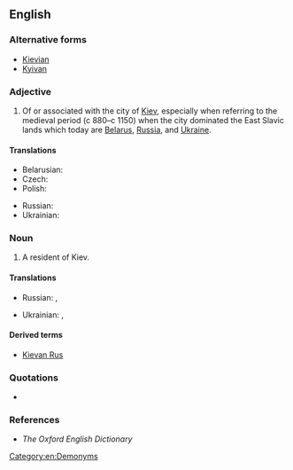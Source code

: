 ==English==

===Alternative forms===
* [[Kievian]]
* [[Kyivan]]

===Adjective===
{{en-adj|-}}

# Of or associated with the city of [[Kiev]], especially when referring to the medieval period (c 880–c 1150) when the city dominated the East Slavic lands which today are [[Belarus]], [[Russia]], and [[Ukraine]].

====Translations====
{{trans-top|of or associated with the city of Kiev}}
* Belarusian: {{t|be|кіеўскі|tr=kíjeŭski|sc=Cyrl}}
* Czech: {{t|cs|kyjevský}}
* Polish: {{t|pl|kijowski}}
{{trans-mid}}
* Russian: {{t|ru|киевский|tr=kíjevskij|sc=Cyrl}}
* Ukrainian: {{t|uk|київський|tr=kýjivsʹkyj|m}} <!-- {{t|uk|київська|tr=kýjivs’ka|f}}, {{t|uk|київське|tr=kýjivs’ke|n}} -->
{{trans-bottom}}

===Noun===
{{en-noun}}

# A resident of Kiev.

====Translations====
{{trans-top|resident of Kiev}}
* Russian: {{t|ru|киевлянин|m|tr=kijevljánin|sc=Cyrl}}, {{t|ru|киевлянка|f|tr=kijevljánka|sc=Cyrl}}
{{trans-mid}}
* Ukrainian: {{t|uk|київлянин|tr=kyjivljanýn|m}}, {{t|uk|київлянинка|tr=kyjivljanýnka|f}}
{{trans-bottom}}

====Derived terms====
* [[Kievan Rus]]

===Quotations===
* {{seeCites|Kiev}}

===References===
* ''The Oxford English Dictionary''

[[Category:en:Demonyms]]
